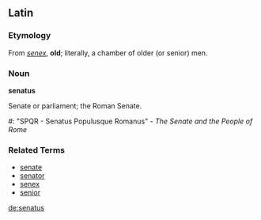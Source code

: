 == Latin ==

=== Etymology ===
From ''[[senex]]'', '''old'''; literally, a chamber of older (or senior) men.

=== Noun ===
'''senatus'''

Senate or parliament; the Roman Senate.
#: "SPQR - Senatus Populusque Romanus" - ''The Senate and the People of Rome''

===Related Terms===
*[[senate]]
*[[senator]]
*[[senex]]
*[[senior]]

[[de:senatus]]
